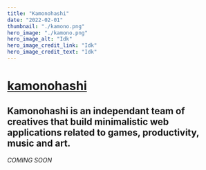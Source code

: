 ```yaml
---
title: "Kamonohashi"
date: "2022-02-01"
thumbnail: "./kamono.png"
hero_image: "./kamono.png"
hero_image_alt: "Idk"
hero_image_credit_link: "Idk"
hero_image_credit_text: "Idk"
---
```


# [ kamonohashi ](https://kamonohashi.co/)
## Kamonohashi is an independant team of creatives that build minimalistic web applications related to games, productivity, music and art.

 _COMING SOON_
